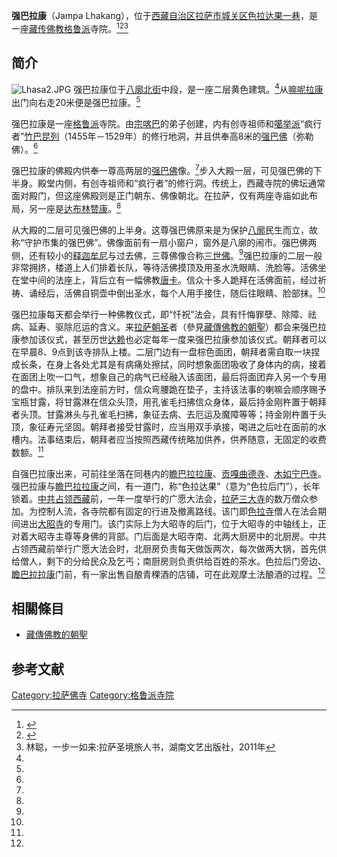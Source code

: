 {{Infobox Tibetan Buddhist monastery
|name =强巴拉康
|image = Lhasa1.JPG
|image size = 250px
|alt = 
|caption = 强巴拉康中的[[强巴佛|强巴佛]]
|t=བྱམས་པ་ལྷ་ཁང་
|w=byams pa lha khang
|to = 
|ipa={{IPA|}}
|z=
|thdl=
|e=
|tc=強巴拉康
|s=强巴拉康
|p=
|m=
|k=
|pushpin_map = 
|latd =  | latm =  | lats =  | latNS = 
|longd=  | longm= | longs =| longEW = 
|iso_region = 
|map_caption = 
|mapsize = 
|location_country = 中国
|location = {{CHN}}[[西藏自治区|西藏自治区]][[拉萨市|拉萨市]][[城关区_(拉萨市)|城关区]]
|coordinates_display =
|founded_by = 
|date_founded =
|date_renovated =
|sect = [[格鲁派|格鲁派]]
|mather =
|children =
|dedicated_to = 
|tulku =
|head_lama = 
|head_mgh =
|no._of_monks = 
|architecture = 
|festivals =
|footnotes = 
}}

'''强巴拉康'''（Jampa Lhakang），位于[[西藏自治区|西藏自治区]][[拉萨市|拉萨市]][[城关区_(拉萨市)|城关区]][[色拉达果一巷|色拉达果一巷]]，是一座[[藏传佛教|藏传佛教]][[格鲁派|格鲁派]]寺院。<ref name=shiqi>{{Cite web |url=http://xz.people.com.cn/GB/147280/153596/9242231.html |title=拉萨净土17站，人民网，2009年05月05日 |access-date=2013年8月8日 |archive-url=https://web.archive.org/web/20160304114502/http://xz.people.com.cn/GB/147280/153596/9242231.html |archive-date=2016年3月4日 |dead-url=yes }}</ref><ref name=zgxz>{{Cite web |url=http://www.chinatibetnews.com/xizang/2010-05/12/content_463151.htm |title=拉萨老城里的小寺庙，中国西藏新闻网，2010年05月12日 |access-date=2013年8月8日 |archive-date=2011年1月3日 |archive-url=https://web.archive.org/web/20110103190536/http://www.chinatibetnews.com/xizang/2010-05/12/content_463151.htm |dead-url=no }}</ref><ref name=lin>林聪，一步一如来:拉萨圣境旅人书，湖南文艺出版社，2011年</ref>

==简介==
[[File:Lhasa2.JPG|thumb]]
强巴拉康位于[[八廓北街|八廓北街]]中段，是一座二层黄色建筑。<ref name=lin/>从[[嘛呢拉康|嘛呢拉康]]出门向右走20米便是强巴拉康。<ref name=shiqi/>

强巴拉康是一座[[格鲁派|格鲁派]]寺院。由[[宗喀巴|宗喀巴]]的弟子创建，内有创寺祖师和[[噶举派|噶举派]]“疯行者”[[竹巴昆列|竹巴昆列]]（1455年－1529年）的修行地洞，并且供奉高8米的[[强巴佛|强巴佛]]（弥勒佛）。<ref name=lin/>

强巴拉康的佛殿内供奉一尊高两层的[[强巴佛|强巴佛]]像。<ref name=shiqi/>步入大殿一层，可见强巴佛的下半身。殿堂内侧，有创寺祖师和“疯行者”的修行洞。传统上，西藏寺院的佛坛通常面对殿门，但这座佛殿则是正门朝东、佛像朝北。在拉萨，仅有两座寺庙如此布局，另一座是[[达布林赞康|达布林赞康]]。<ref name=lin/>

从大殿的二层可见强巴佛的上半身。这尊强巴佛原来是为保护[[八廓|八廓]]民生而立，故称“守护市集的强巴佛”。佛像面前有一扇小窗户，窗外是八廓的闹市。强巴佛两侧，还有较小的[[释迦牟尼|释迦牟尼]]与过去佛，三尊佛像合称[[三世佛|三世佛]]。<ref name=lin/>强巴拉康的二层一般非常拥挤，楼道上人们排着长队，等待活佛摸顶及用圣水洗眼睛、洗脸等。活佛坐在堂中间的法座上，背后立有一幅佛教[[唐卡|唐卡]]。信众十多人跪拜在活佛面前，经过祈祷、诵经后，活佛自铜壶中倒出圣水，每个人用手接住，随后往眼睛、脸部抹。<ref name=shiqi/>

强巴拉康每天都会举行一种佛教仪式，即“忏祝”法会，具有忏悔罪孽、除障、祛病、延寿、驱除厄运的含义。来[[拉萨朝圣|拉萨朝圣]]者（參見[[藏傳佛教的朝聖|藏傳佛教的朝聖]]）都会来强巴拉康参加该仪式，甚至历世[[达赖|达赖]]也必定每年一度来强巴拉康参加该仪式。朝拜者可以在早晨8、9点到该寺排队上楼。二层门边有一盘棕色面团，朝拜者需自取一块捏成长条，在身上各处尤其是有病痛处擦拭，同时想象面团吸收了身体内的病，接着在面团上吹一口气，想象自己的病气已经融入该面团，最后将面团弃入另一个专用的盘中。排队来到法座前方时，信众弯腰跪在垫子，主持该法事的喇嘛会顺序赐予宝瓶甘露，将甘露淋在信众头顶，用孔雀毛扫拂信众身体，最后持金刚杵置于朝拜者头顶。甘露淋头与孔雀毛扫拂，象征去病、去厄运及魔障等等；持金刚杵置于头顶，象征寿元坚固。朝拜者接受甘露时，应当用双手承接，喝进之后吐在面前的水槽内。法事结束后，朝拜者应当按照西藏传统略加供养，供养随意，无固定的收费数额。<ref name=lin/>

自强巴拉康出来，可前往坐落在同巷内的[[瞻巴拉拉康|瞻巴拉拉康]]、[[贡嘎曲德寺_(拉萨)|贡嘎曲德寺]]、[[木如宁巴寺|木如宁巴寺]]。强巴拉康与[[瞻巴拉拉康|瞻巴拉拉康]]之间，有一道门，称“色拉达果”（意为“色拉后门”），长年锁着。[[西藏和平解放|中共占领西藏]]前，一年一度举行的广愿大法会，[[拉萨三大寺|拉萨三大寺]]的数万僧众参加。为控制人流，各寺院都有固定的行进及撤离路线。该门即[[色拉寺|色拉寺]]僧人在法会期间进出[[大昭寺|大昭寺]]的专用门。该门实际上为大昭寺的后门，位于大昭寺的中轴线上，正对着大昭寺主尊等身佛的背部。门后面是大昭寺南、北两大厨房中的北厨房。中共占领西藏前举行广愿大法会时，北厨房负责每天做饭两次，每次做两大锅，首先供给僧人，剩下的分给民众及乞丐；南厨房则负责供给百姓的茶水。色拉后门旁边、[[瞻巴拉拉康|瞻巴拉拉康]]门前，有一家出售自酿青稞酒的店铺，可在此观摩土法酿酒的过程。<ref name=lin/>

==相關條目==

*[[藏傳佛教的朝聖|藏傳佛教的朝聖]]
==参考文献==
{{reflist}}

{{拉萨地标}}
[[Category:拉萨佛寺|Category:拉萨佛寺]]
[[Category:格鲁派寺院|Category:格鲁派寺院]]